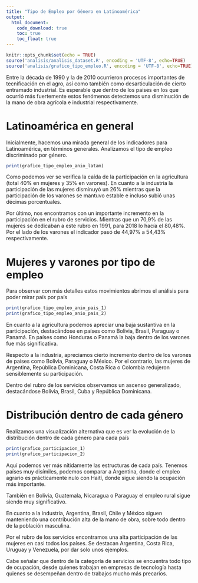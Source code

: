 ---
title: "Tipo de Empleo por Género en Latinoamérica"
output: 
  html_document:
    code_download: true
    toc: true
    toc_float: true
---

```{r setup, include=FALSE}
knitr::opts_chunk$set(echo = TRUE)
source('analisis/analisis_dataset.R', encoding = 'UTF-8', echo=TRUE)
source('analisis/grafico_tipo_empleo.R', encoding = 'UTF-8', echo=TRUE)

```

Entre la década de 1990 y la de 2010 ocurrieron procesos importantes de tecnificación en el agro, así como también como desarticulación de cierto entramado industrial. Es esperable que dentro de los paises en los que ocurrió más fuertemente estos fenómenos detectemos una disminución de la mano de obra agrícola e industrial respectivamente.

# Latinoamérica en general

Inicialmente, hacemos una mirada general de los indicadores para Latinoamérica, en términos generales. Analizamos el tipo de empleo discriminado por género.

```{r echo=FALSE, warning=FALSE}
print(grafico_tipo_empleo_anio_latam)

```

Como podemos ver se verifica la caída de la participación en la agricultura (total 40% en mujeres y 35% en varones). En cuanto a la industria la participación de las mujeres disminuyó un 26% mientras que la participación de los varones se mantuvo estable e incluso subió unas décimas porcentuales. 

Por último, nos encontramos con un importante incremento en la participación en el rubro de servicios. Mientras que un 70,9% de las mujeres se dedicaban a este rubro en 1991, para 2018 lo hacía el 80,48%. Por el lado de los varones el indicador pasó de 44,97% a 54,43% respectivamente.


# Mujeres y varones por tipo de empleo

Para observar con más detalles estos movimientos abrimos el análisis para poder mirar país por país


```{r echo=FALSE, warning=FALSE}
print(grafico_tipo_empleo_anio_pais_1)
print(grafico_tipo_empleo_anio_pais_2)
```


En cuanto a la agricultura podemos apreciar una baja sustantiva en la participación, destacándose en países como Bolivia, Brasil, Paraguay o Panamá. En países como Honduras o Panamá la baja dentro de los varones fue más significativa.

Respecto a la industria, apreciamos cierto incremento dentro de los varones de países como Bolivia, Paraguay o México. Por el contrario, las mujeres de Argentina, República Dominicana, Costa Rica o Colombia redujeron sensiblemente su participación.

Dentro del rubro de los servicios observamos un ascenso generalizado, destacándose Bolivia, Brasil, Cuba y República Dominicana.


# Distribución dentro de cada género

Realizamos una visualización alternativa que es ver la evolución de la distribución dentro de cada género para cada país

```{r echo=FALSE, warning=FALSE}
print(grafico_participacion_1)
print(grafico_participacion_2)

```

Aquí podemos ver más nítidamente las estructuras de cada país. Tenemos países muy disímiles, podemos comparar a Argentina, donde el empleo agrario es prácticamente nulo con Haití, donde sigue siendo la ocupación más importante.

También en Bolivia, Guatemala, Nicaragua o Paraguay el empleo rural sigue siendo muy significativo. 

En cuanto a la industria, Argentina, Brasil, Chile y México siguen manteniendo una contribución alta de la mano de obra, sobre todo dentro de la población masculina.

Por el rubro de los servicios encontramos una alta participación de las mujeres en casi todos los países. Se destacan Argentina, Costa Rica, Uruguay y Venezuela, por dar solo unos ejemplos. 

Cabe señalar que dentro de la categoría de servicios se encuentra todo tipo de ocupación, desde quienes trabajan en empresas de tecnología hasta quienes se desempeñan dentro de trabajos mucho más precarios.

